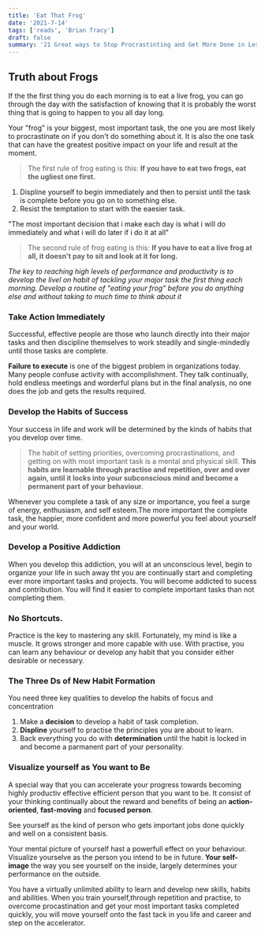 ```yaml
---
title: 'Eat That Frog'
date: '2021-7-14'
tags: ['reads', 'Brian Tracy']
draft: false
summary: '21 Great ways to Stop Procrastinting and Get More Done in Less Time'
---
```


## Truth about Frogs

If the the first thing you do each morning is to eat a live frog, you can go through the day with the satisfaction of knowing that it is probably the worst thing that is going to happen to you all day long.

Your "frog" is your biggest, most important task, the one you are most likely to procrastinate on if you don't do something about it. It is also the one task that can have the greatest positive impact on your life and result at the moment.

> The first rule of frog eating is this: **If you have to eat two frogs, eat the ugliest one first.**

1. Displine yourself to begin immediately and then to persist until the task is complete before you go on to something else.
2. Resist the temptation to start with the eaesier task.

"The most important decision that i make each day is what i will do immediately and what i will do later if i do it at all"

> The second rule of frog eating is this: **If you have to eat a live frog at all, it doesn't pay to sit and look at it for long.**

*The key to reaching high levels of performance and productivity is to develop the livel on habit of *tackling your major task the first thing each morning*. Develop a routine of "eating your frog" before you do anything else and without taking to much time to think about it*

### Take Action Immediately

Successful, effective people are those who launch directly into their major tasks and then discipline themselves to work steadily and single-mindedly until those tasks are complete.

**Failure to execute** is one of the biggest problem in organizations today. Many people confuse activity with accomplishment. They talk continually, hold endless meetings and worderful plans but in the final analysis, no one does the job and gets the results required.

### Develop the Habits of Success

Your success in life and work will be determined by the kinds of habits that you develop over time.

> The habit of setting priorities, overcoming procrastinations, and getting on with most important task is a mental and physical skill. **This habits are learnable through practise and repetition, over and over again, until it locks into your subconscious mind and become a permanent part of your behaviour.**

Whenever you complete a task of any size or importance, you feel a surge of energy, enthusiasm, and self esteem.The more important the complete task, the happier, more confident and more powerful you feel about yourself and your world.

### Develop a Positive Addiction

When you develop this addiction, you will at an unconscious level, begin to organize your life in such away tht you are continually start and completing ever more important tasks and projects. You will become addicted to sucess and contribution. You will find it easier to complete important tasks than not completing them.

### No Shortcuts.

Practice is the key to mastering any skill. Fortunately, my mind is like a muscle. It grows stronger and more capable with use. With practise, you can learn any behaviour or develop any habit that you consider either desirable or necessary.

### The Three Ds of New Habit Formation

You need three key qualities to develop the habits of focus and concentration

1. Make a **decision** to develop a habit of task completion.
2. **Displine** yourself to practise the principles you are about to learn.
3. Back everything you do with **determination** until the habit is locked in and become a parmanent part of your personality.

### Visualize yourself as You want to Be

A special way that you can accelerate your progress towards becoming highly productiv effective efficient person that you want to be. It consist of your thinking continually about the reward and benefits of being an **action-oriented**, **fast-moving** and **focused person**.

See yourself as the kind of person who gets important jobs done quickly and well on a consistent basis.

Your mental picture of yourself hast a powerfull effect on your behaviour. Visualize yourselve as the person you intend to be in future. **Your self-image** the way you see yourself on the inside, largely determines your performance on the outside.

You have a virtually unlimited ability to learn and develop new skills, habits and abilities. When you train yourself,through repetition and practise, to overcome procastination and get your most important tasks completed quickly, you will move yourself onto the fast tack in you life and career and step on the accelerator.
